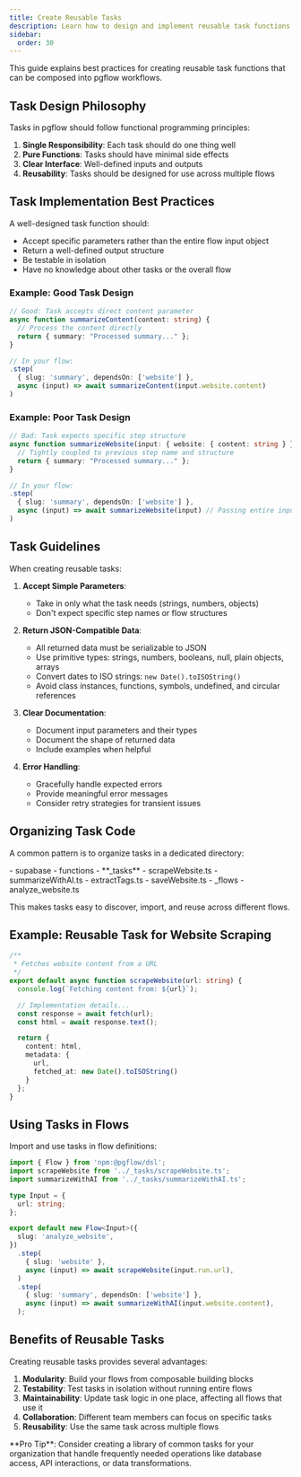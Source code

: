 ```yaml
---
title: Create Reusable Tasks
description: Learn how to design and implement reusable task functions for pgflow workflows
sidebar:
  order: 30
---
```



This guide explains best practices for creating reusable task functions that can be composed into pgflow workflows.

## Task Design Philosophy

Tasks in pgflow should follow functional programming principles:

1. **Single Responsibility**: Each task should do one thing well
2. **Pure Functions**: Tasks should have minimal side effects
3. **Clear Interface**: Well-defined inputs and outputs
4. **Reusability**: Tasks should be designed for use across multiple flows

## Task Implementation Best Practices

A well-designed task function should:

- Accept specific parameters rather than the entire flow input object
- Return a well-defined output structure
- Be testable in isolation
- Have no knowledge about other tasks or the overall flow

### Example: Good Task Design

```typescript {1-5} add="content: string" add="input.website.content"
// Good: Task accepts direct content parameter
async function summarizeContent(content: string) {
  // Process the content directly
  return { summary: "Processed summary..." };
}

// In your flow:
.step(
  { slug: 'summary', dependsOn: ['website'] },
  async (input) => await summarizeContent(input.website.content)
)
```

### Example: Poor Task Design

```typescript {1-5} del="input: { website: { content: string } }" del="summarizeWebsite(input)"
// Bad: Task expects specific step structure
async function summarizeWebsite(input: { website: { content: string } }) {
  // Tightly coupled to previous step name and structure
  return { summary: "Processed summary..." };
}

// In your flow:
.step(
  { slug: 'summary', dependsOn: ['website'] },
  async (input) => await summarizeWebsite(input) // Passing entire input object
)
```

## Task Guidelines

When creating reusable tasks:

1. **Accept Simple Parameters**:
   - Take in only what the task needs (strings, numbers, objects)
   - Don't expect specific step names or flow structures

2. **Return JSON-Compatible Data**:
   - All returned data must be serializable to JSON
   - Use primitive types: strings, numbers, booleans, null, plain objects, arrays
   - Convert dates to ISO strings: `new Date().toISOString()`
   - Avoid class instances, functions, symbols, undefined, and circular references

3. **Clear Documentation**:
   - Document input parameters and their types
   - Document the shape of returned data
   - Include examples when helpful

4. **Error Handling**:
   - Gracefully handle expected errors
   - Provide meaningful error messages
   - Consider retry strategies for transient issues

## Organizing Task Code

A common pattern is to organize tasks in a dedicated directory:

<FileTree>
- supabase
  - functions
    - **_tasks**
      - scrapeWebsite.ts
      - summarizeWithAI.ts
      - extractTags.ts
      - saveWebsite.ts
    - _flows
      - analyze_website.ts
</FileTree>

This makes tasks easy to discover, import, and reuse across different flows.

## Example: Reusable Task for Website Scraping

```typescript title="supabase/functions/_tasks/scrapeWebsite.ts" {4,9-15} "url: string" "content: html" "new Date().toISOString()"
/**
 * Fetches website content from a URL
 */
export default async function scrapeWebsite(url: string) {
  console.log(`Fetching content from: ${url}`);

  // Implementation details...
  const response = await fetch(url);
  const html = await response.text();

  return {
    content: html,
    metadata: {
      url,
      fetched_at: new Date().toISOString()
    }
  };
}
```

## Using Tasks in Flows

Import and use tasks in flow definitions:

```typescript title="supabase/functions/_flows/analyze_website.ts" {1-2,12-18} "import scrapeWebsite" "import summarizeWithAI" "scrapeWebsite(input.run.url)" "summarizeWithAI(input.website.content)"
import { Flow } from 'npm:@pgflow/dsl';
import scrapeWebsite from '../_tasks/scrapeWebsite.ts';
import summarizeWithAI from '../_tasks/summarizeWithAI.ts';

type Input = {
  url: string;
};

export default new Flow<Input>({
  slug: 'analyze_website',
})
  .step(
    { slug: 'website' },
    async (input) => await scrapeWebsite(input.run.url),
  )
  .step(
    { slug: 'summary', dependsOn: ['website'] },
    async (input) => await summarizeWithAI(input.website.content),
  );
```

## Benefits of Reusable Tasks

Creating reusable tasks provides several advantages:

1. **Modularity**: Build your flows from composable building blocks
2. **Testability**: Test tasks in isolation without running entire flows
3. **Maintainability**: Update task logic in one place, affecting all flows that use it
4. **Collaboration**: Different team members can focus on specific tasks
5. **Reusability**: Use the same task across multiple flows

<Aside>
**Pro Tip**: Consider creating a library of common tasks for your organization that handle frequently needed operations like database access, API interactions, or data transformations.
</Aside>
